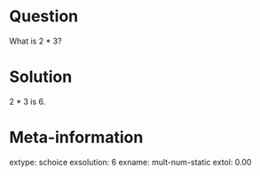 Question
========
What is 2 * 3?

Solution
=========
2 * 3 is 6.

Meta-information
================
extype: schoice
exsolution: 6
exname: mult-num-static
extol: 0.00
